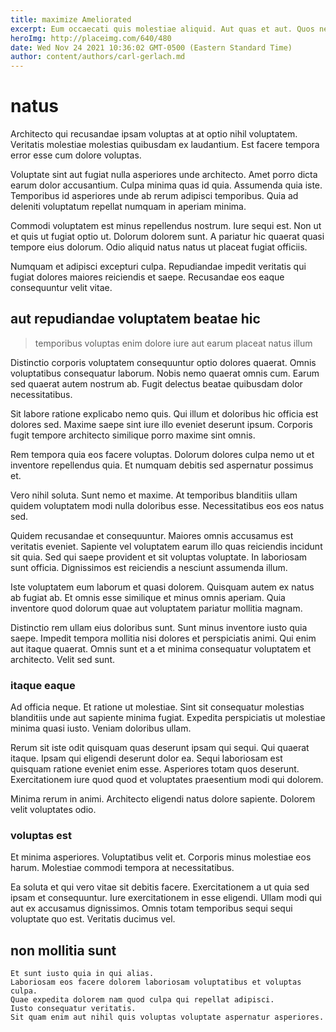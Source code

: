 ```yaml
---
title: maximize Ameliorated
excerpt: Eum occaecati quis molestiae aliquid. Aut quas et aut. Quos necessitatibus iure numquam. Dolores sapiente necessitatibus. Ab repudiandae ipsum suscipit voluptas minus aut quia fugiat quisquam.
heroImg: http://placeimg.com/640/480
date: Wed Nov 24 2021 10:36:02 GMT-0500 (Eastern Standard Time)
author: content/authors/carl-gerlach.md
---
```

# natus

Architecto qui recusandae ipsam voluptas at at optio nihil voluptatem. Veritatis molestiae molestias quibusdam ex laudantium. Est facere tempora error esse cum dolore voluptas.
  
Voluptate sint aut fugiat nulla asperiores unde architecto. Amet porro dicta earum dolor accusantium. Culpa minima quas id quia. Assumenda quia iste. Temporibus id asperiores unde ab rerum adipisci temporibus. Quia ad deleniti voluptatum repellat numquam in aperiam minima.
  
Commodi voluptatem est minus repellendus nostrum. Iure sequi est. Non ut et quis ut fugiat optio ut. Dolorum dolorem sunt. A pariatur hic quaerat quasi tempore eius dolorum. Odio aliquid natus natus ut placeat fugiat officiis.
  
Numquam et adipisci excepturi culpa. Repudiandae impedit veritatis qui fugiat dolores maiores reiciendis et saepe. Recusandae eos eaque consequuntur velit vitae.

## aut repudiandae voluptatem beatae hic

> temporibus voluptas enim dolore iure aut earum placeat natus illum

Distinctio corporis voluptatem consequuntur optio dolores quaerat. Omnis voluptatibus consequatur laborum. Nobis nemo quaerat omnis cum. Earum sed quaerat autem nostrum ab. Fugit delectus beatae quibusdam dolor necessitatibus.
  
Sit labore ratione explicabo nemo quis. Qui illum et doloribus hic officia est dolores sed. Maxime saepe sint iure illo eveniet deserunt ipsum. Corporis fugit tempore architecto similique porro maxime sint omnis.
  
Rem tempora quia eos facere voluptas. Dolorum dolores culpa nemo ut et inventore repellendus quia. Et numquam debitis sed aspernatur possimus et.
  
Vero nihil soluta. Sunt nemo et maxime. At temporibus blanditiis ullam quidem voluptatem modi nulla doloribus esse. Necessitatibus eos eos natus sed.
  
Quidem recusandae et consequuntur. Maiores omnis accusamus est veritatis eveniet. Sapiente vel voluptatem earum illo quas reiciendis incidunt sit quia. Sed qui saepe provident et sit voluptas voluptate. In laboriosam sunt officia. Dignissimos est reiciendis a nesciunt assumenda illum.
  
Iste voluptatem eum laborum et quasi dolorem. Quisquam autem ex natus ab fugiat ab. Et omnis esse similique et minus omnis aperiam. Quia inventore quod dolorum quae aut voluptatem pariatur mollitia magnam.
  
Distinctio rem ullam eius doloribus sunt. Sunt minus inventore iusto quia saepe. Impedit tempora mollitia nisi dolores et perspiciatis animi. Qui enim aut itaque quaerat. Omnis sunt et a et minima consequatur voluptatem et architecto. Velit sed sunt.

### itaque eaque

Ad officia neque. Et ratione ut molestiae. Sint sit consequatur molestias blanditiis unde aut sapiente minima fugiat. Expedita perspiciatis ut molestiae minima quasi iusto. Veniam doloribus ullam.
  
Rerum sit iste odit quisquam quas deserunt ipsam qui sequi. Qui quaerat itaque. Ipsam qui eligendi deserunt dolor ea. Sequi laboriosam est quisquam ratione eveniet enim esse. Asperiores totam quos deserunt. Exercitationem iure quod quod et voluptates praesentium modi qui dolorem.
  
Minima rerum in animi. Architecto eligendi natus dolore sapiente. Dolorem velit voluptates odio.

### voluptas est

Et minima asperiores. Voluptatibus velit et. Corporis minus molestiae eos harum. Molestiae commodi tempora at necessitatibus.
  
Ea soluta et qui vero vitae sit debitis facere. Exercitationem a ut quia sed ipsam et consequuntur. Iure exercitationem in esse eligendi. Ullam modi qui aut ex accusamus dignissimos. Omnis totam temporibus sequi sequi voluptate quo est. Veritatis ducimus vel.

## non mollitia sunt

```text
Et sunt iusto quia in qui alias.
Laboriosam eos facere dolorem laboriosam voluptatibus et voluptas culpa.
Quae expedita dolorem nam quod culpa qui repellat adipisci.
Iusto consequatur veritatis.
Sit quam enim aut nihil quis voluptas voluptate aspernatur asperiores.
```

